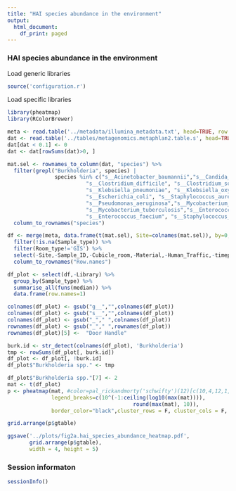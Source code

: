 ```yaml
---
title: "HAI species abundance in the environment"
output:
  html_document:
    df_print: paged
---
```


### HAI species abundance in the environment

Load generic libraries
```r
source('configuration.r')
```

Load specific libraries
```r
library(pheatmap)
library(RColorBrewer)
```


```r
meta <- read.table('../metadata/illumina_metadata.txt', head=TRUE, row.names = 2)
dat <- read.table('../tables/metagenomics.metaphlan2.table.s', head=TRUE, row.names=1)
dat[dat < 0.1] <- 0
dat <- dat[rowSums(dat)>0, ]

mat.sel <- rownames_to_column(dat, "species") %>% 
  filter(grepl("Burkholderia", species) | 
               species %in% c("s__Acinetobacter_baumannii","s__Candida_albicans",
                         "s__Clostridium_difficile", "s__Clostridium_sordellii", 
                         "s__Klebsiella_pneumoniae", "s__Klebsiella_oxytoca",
                         "s__Escherichia_coli", "s__Staphylococcus_aureus",
                         "s__Pseudomonas_aeruginosa","s__Mycobacterium_abscessus",
                         "s__Mycobacterium_tuberculosis","s__Enterococcus_faecalis",
                         "s__Enterococcus_faecium", "s__Staphylococcus_epidermidis")) %>% 
  column_to_rownames("species")

df <- merge(meta, data.frame(t(mat.sel), Site=colnames(mat.sel)), by=0,all.y=T) %>% 
  filter(!is.na(Sample_type)) %>% 
  filter(Room_type!='GIS') %>% 
  select(-Site,-Sample_ID,-Cubicle_room,-Material,-Human_Traffic,-timept,-Room_type,-bed_number) %>% 
  column_to_rownames("Row.names")

df_plot <- select(df,-Library) %>%
  group_by(Sample_type) %>% 
  summarise_all(funs(median)) %>% 
  data.frame(row.names=1)

colnames(df_plot) <- gsub("g__","",colnames(df_plot))
colnames(df_plot) <- gsub("s__","",colnames(df_plot))
colnames(df_plot) <- gsub("_"," ",colnames(df_plot))
rownames(df_plot) <- gsub("_"," ",rownames(df_plot))
rownames(df_plot)[5] <-  "Door Handle"

burk.id <- str_detect(colnames(df_plot), 'Burkholderia')
tmp <- rowSums(df_plot[, burk.id])
df_plot <- df_plot[, !burk.id]
df_plot$"Burkholderia spp." <- tmp 

df_plot$"Burkholderia spp."[7] <- 2
mat <- t(df_plot)
p <- pheatmap(mat, #color=pal_rickandmorty('schwifty')(12)[c(10,4,12,1,9,8,5,7,6,3,2)], 
              legend_breaks=c(10^(-1:ceiling(log10(max(mat)))), 
                                        round(max(mat), 10)),
              border_color="black",cluster_rows = F, cluster_cols = F, silent = TRUE)

grid.arrange(p$gtable)

ggsave('../plots/fig2a.hai_species_abundance_heatmap.pdf', 
       grid.arrange(p$gtable),
       width = 4, height = 5)
```

### Session informaton
```r
sessionInfo()
```